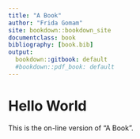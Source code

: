 ```yaml
---
title: "A Book"
author: "Frida Gomam"
site: bookdown::bookdown_site
documentclass: book
bibliography: [book.bib]
output:
  bookdown::gitbook: default
  #bookdown::pdf_book: default
---
```


# Hello World

This is the on-line version of "A Book".
